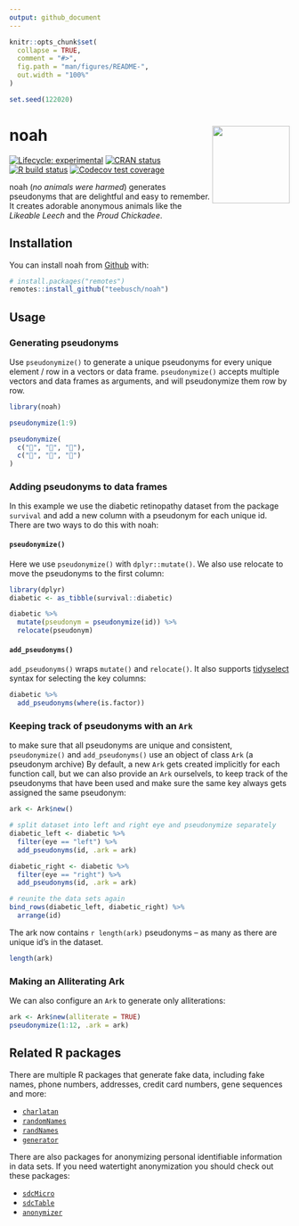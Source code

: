 ```yaml
---
output: github_document
---
```


<!-- README.md is generated from README.Rmd. Please edit that file -->

```r
knitr::opts_chunk$set(
  collapse = TRUE,
  comment = "#>",
  fig.path = "man/figures/README-",
  out.width = "100%"
)
```

```r
set.seed(122020)
```

# noah <img src='man/figures/logo.png' align="right" height="139" />

<!-- badges: start -->

[![Lifecycle: experimental](https://img.shields.io/badge/lifecycle-experimental-orange.svg)](https://www.tidyverse.org/lifecycle/#experimental) [![CRAN status](https://www.r-pkg.org/badges/version/noah)](https://CRAN.R-project.org/package=noah) [![R build status](https://github.com/Teebusch/noah/workflows/R-CMD-check/badge.svg)](https://github.com/Teebusch/noah/actions) [![Codecov test coverage](https://codecov.io/gh/Teebusch/noah/branch/master/graph/badge.svg)](https://codecov.io/gh/Teebusch/noah?branch=master)

<!-- badges: end -->

noah (*no animals were harmed*) generates pseudonyms that are 
delightful and easy to remember. It creates adorable anonymous animals 
like the *Likeable Leech* and the *Proud Chickadee*.

## Installation

You can install noah from [Github](/https://github.com/teebusch/noah) with:

```r
# install.packages("remotes")
remotes::install_github("teebusch/noah")
```

## Usage

### Generating pseudonyms

Use `pseudonymize()` to generate a unique pseudonyms for every unique
element / row in a vectors or data frame. 
`pseudonymize()` accepts multiple vectors and data frames as arguments, 
and will pseudonymize them row by row. 

```r
library(noah)

pseudonymize(1:9)

pseudonymize(
  c("🐰", "🐰", "🐰"), 
  c("🥕", "🥕", "🍰")
)
```

### Adding pseudonyms to data frames

In this example we use the diabetic retinopathy dataset from the package 
`survival` and add a new column with a pseudonym for each unique id. 
There are two ways to do this with noah:

#### `pseudonymize()`

Here we use `pseudonymize()` with `dplyr::mutate()`. 
We also use relocate to move the pseudonyms to the first column:

```r
library(dplyr)
diabetic <- as_tibble(survival::diabetic)

diabetic %>% 
  mutate(pseudonym = pseudonymize(id)) %>% 
  relocate(pseudonym)
```

#### `add_pseudonyms()`

`add_pseudonyms()` wraps `mutate()` and `relocate()`. It also supports
[tidyselect](https://tidyselect.r-lib.org/reference/language.html)
syntax for selecting the key columns:

```r
diabetic %>% 
  add_pseudonyms(where(is.factor))
```

### Keeping track of pseudonyms with an `Ark`

to make sure that all pseudonyms are unique and consistent, `pseudonymize()` and 
`add_pseudonyms()` use an object of class `Ark` (a pseudonym archive) 
By default, a new `Ark` gets created implicitly for each function call, 
but we can also provide an `Ark` ourselvels, to keep track of the pseudonyms 
that have been used and make sure the same key always gets assigned the same 
pseudonym:

```r
ark <- Ark$new()

# split dataset into left and right eye and pseudonymize separately
diabetic_left <- diabetic %>% 
  filter(eye == "left") %>% 
  add_pseudonyms(id, .ark = ark)

diabetic_right <- diabetic %>% 
  filter(eye == "right") %>% 
  add_pseudonyms(id, .ark = ark)

# reunite the data sets again
bind_rows(diabetic_left, diabetic_right) %>% 
  arrange(id)
```

The ark now contains `r length(ark)` pseudonyms -- as many as there are unique 
id's in the dataset.

```r
length(ark)
```

### Making an Alliterating Ark

We can also configure an `Ark` to generate only alliterations:

```r
ark <- Ark$new(alliterate = TRUE)
pseudonymize(1:12, .ark = ark)
```


## Related R packages

There are multiple R packages that generate fake data, including fake names,
phone numbers, addresses, credit card numbers, gene sequences and more:

- [`charlatan`](https://docs.ropensci.org/charlatan/)
- [`randomNames`](https://centerforassessment.github.io/randomNames/)
- [`randNames`](https://github.com/karthik/randNames)
- [`generator`](https://github.com/paulhendricks/generator)
  
There are also packages for anonymizing personal identifiable information in 
data sets. If you need watertight anonymization you should check out these 
packages:

- [`sdcMicro`](http://sdctools.github.io/sdcMicro/index.html)
- [`sdcTable`](https://sdctools.github.io/sdcTable/index.html)
- [`anonymizer`](http://paulhendricks.io/anonymizer/)

